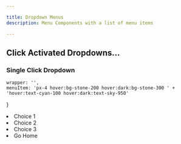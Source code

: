 ```yaml
---

title: Dropdown Menus
description: Menu Components with a list of menu items

---
```


## Click Activated Dropdowns...

### Single Click Dropdown

	wrapper: '',
	menuItem: 'px-4 hover:bg-stone-200 hover:dark:bg-stone-300 ' +
	'hover:text-cyan-100 hover:dark:text-sky-950'
}




<DropdownMenu id="dropdown-example-1" caption="Click Me">
   <li class={tw.menuItem} script={hs}>Choice 1</li>
   <li class={tw.menuItem} script={hs}>Choice 2</li>
   <li class={tw.menuItem} script={hs}>Choice 3</li>
   <li class={tw.menuItem} script="on click trigger closeDropdown on #{`dropdown-example-1`} then settle then go to url '/' ">Go Home</li>
</DropdownMenu>



